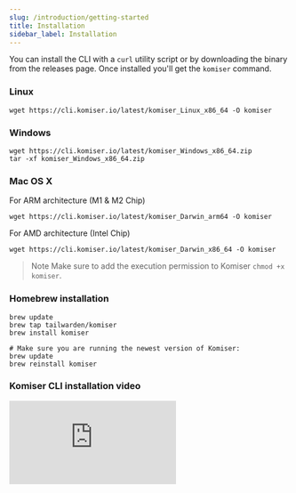 ```yaml
---
slug: /introduction/getting-started
title: Installation
sidebar_label: Installation
---
```


You can install the CLI with a `curl` utility script or by downloading the binary from the releases page. Once installed you'll get the `komiser` command.

### Linux

```
wget https://cli.komiser.io/latest/komiser_Linux_x86_64 -O komiser
```

### Windows

```
wget https://cli.komiser.io/latest/komiser_Windows_x86_64.zip
tar -xf komiser_Windows_x86_64.zip
```

### Mac OS X

For ARM architecture (M1 & M2 Chip)

```
wget https://cli.komiser.io/latest/komiser_Darwin_arm64 -O komiser
```

For AMD architecture (Intel Chip)

```
wget https://cli.komiser.io/latest/komiser_Darwin_x86_64 -O komiser
```

> Note
    Make sure to add the execution permission to Komiser `chmod +x komiser`.


### Homebrew installation

```
brew update
brew tap tailwarden/komiser
brew install komiser

# Make sure you are running the newest version of Komiser:
brew update
brew reinstall komiser
```

### Komiser CLI installation video

<div style={{
    position: 'relative',
    paddingBottom: '56.25%',
    paddingTop:'30px',
    height:0,
    overflow:'hidden',
  }}>
  <iframe
    src='https://www.youtube.com/embed/-jDXVO6NjVk'
    allowFullScreen
    webkitallowfullscreen="true"
    frameBorder="0"
    style={{
      position: 'absolute',
      top:0,
      left:0,
      width:'100%',
      height:'100%',
    }}
  >
  </iframe>
</div>